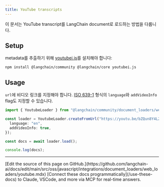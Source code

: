 ```yaml
---
title: YouTube transcripts
---
```


이 문서는 YouTube transcript를 LangChain document로 로드하는 방법을 다룹니다.

## Setup

metadata를 추출하기 위해 [youtubei.js](https://www.npmjs.com/package/youtubei.js)를 설치해야 합니다:

```bash npm
npm install @langchain/community @langchain/core youtubei.js
```

## Usage

`url`에 비디오 링크를 지정해야 합니다. [ISO 639-1](https://en.wikipedia.org/wiki/List_of_ISO_639-1_codes) 형식의 `language`와 `addVideoInfo` flag도 지정할 수 있습니다.

```typescript
import { YoutubeLoader } from "@langchain/community/document_loaders/web/youtube";

const loader = YoutubeLoader.createFromUrl("https://youtu.be/bZQun8Y4L2A", {
  language: "en",
  addVideoInfo: true,
});

const docs = await loader.load();

console.log(docs);
```

---

<Callout icon="pen-to-square" iconType="regular">
    [Edit the source of this page on GitHub.](https://github.com/langchain-ai/docs/edit/main/src/oss/javascript/integrations/document_loaders/web_loaders/youtube.mdx)
</Callout>
<Tip icon="terminal" iconType="regular">
    [Connect these docs programmatically](/use-these-docs) to Claude, VSCode, and more via MCP for    real-time answers.
</Tip>
